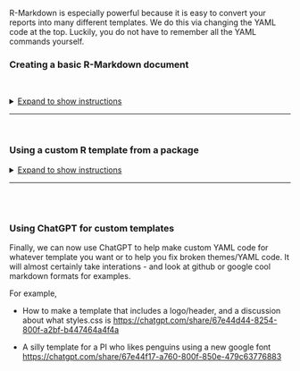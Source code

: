 R-Markdown is especially powerful because it is easy to convert your reports into many different templates. We do this
via changing the YAML code at the top. Luckily, you do not have to remember all the YAML commands yourself.

### Creating a basic R-Markdown document

<br>

<details>

<summary>[Expand to show instructions]{.underline}</summary>

To create a new R Markdown document

![](index_images/pg_Tut4_markdown_fig1.png)

1.  **Go to** `File` → `New File` → `R Markdown...`
2.  **Choose a document type** (HTML, PDF, or Word). For now, \| select `HTML`.
3.  **Give your document a title** and specify the author as \| your Email ID e.g. hlg5155
4.  **Click `OK`**
5.  *If this is your first time ever doing this or you're running a new POSIT-Cloud project, then R-studio might ask to
    download some packages before it can do this this. Say yes.*
6.  A new file should appear on your screen. At the top of that window (by the knit button, there is a save button. Save
    it as something relevant INSIDE YOUR PROJECT FOLDER!

RStudio will generate a default R Markdown file with an example of formatted text and an embedded code chunk.

<br>

#### Further editing the YAML code

There are many different options you can add to a basic RmD file, by changing the YAML code at the top. For example you
can add a table of contents, make the auto-hide (code folding) or change the theme.

Click here to see examples of how to do this:
<https://psu-spatial.github.io/Stat462-2025/CH2_EACHLAB.html#34_Editing_YAML>

<br>

#### **Important**

-   Before you continue, on your computer (outside R-Studio), go to your project folder

-   MAKE SURE THE RMD FILE SAVED IN YOUR PROJECT FOLDER. Also, check you didn't accidentally create a load of
    sub-folders inside your lab. If so, delete/move things around until it looks like this.

![](index_images/pg_Tut4_markdown_fig2.png)

<br>

</details>

------------------------------------------------------------------------------------------------------------------------

<br>

### Using a custom R template from a package

<details>

<summary>[Expand to show instructions]{.underline}</summary>

There are also now several package which contain professional markdown templates. Common examples include

-   The `rmdformats` package: See example themes here: <https://github.com/juba/rmdformats>
-   The `prettydoc` package: See example themes here: <https://prettydoc.statr.me/themes.html>

To use one of these packages:

+-----------------------------------------------------------+----------------------------------------------------------+
| 1.  Make sure the relevant package is installed (e.g.     | ![](index_images/im_05MarkdownScratchtemplate.png)       |
|     packages tab, install button)                         |                                                          |
|                                                           |                                                          |
| 2.  **Go to** `File` → `New File` → `R Markdown...`       |                                                          |
|                                                           |                                                          |
| 3.  **Click the `Templates` button**                      |                                                          |
|                                                           |                                                          |
| 4.  **Select the template you want to use**.              |                                                          |
|                                                           |                                                          |
| 5.  **Click `OK`**.                                       |                                                          |
|                                                           |                                                          |
| 6.  A new file should appear on your screen. At the top   |                                                          |
|     of that window (by the knit button, there is a save   |                                                          |
|     button. Save it as something relevant INSIDE YOUR     |                                                          |
|     PROJECT FOLDER!                                       |                                                          |
|                                                           |                                                          |
| Alternatively, you can replace your YAML code with the    |                                                          |
| suggested code from that theme.                           |                                                          |
+-----------------------------------------------------------+----------------------------------------------------------+

![](index_images/im_T3RmdformatsPlus.png)

<br>

#### Further editing the YAML code

There are many different options you can add to a basic RmD file, by changing the YAML code at the top. For example you
can add a table of contents, make the auto-hide (code folding) or change the theme.

The easiest way to see what is available for your particular theme is to go to the package website and take a look at
the documentation (scroll down). For example

-   The `rmdformats` package has various options for each theme <https://github.com/juba/rmdformats>
-   Similarly the `prettydoc` package has more description here <https://prettydoc.statr.me/themes.html>

You can also just try and edit the YAML code, press knit and see if it works. Click here to see examples of how to do
this: <https://psu-spatial.github.io/Stat462-2025/CH2_EACHLAB.html#34_Editing_YAML>

NOTE, PrettyDocs does NOT allow a floating table of contents.

<br>

#### **Important!**

Sometimes rmdformats makes an extra subfolder and puts your report in there.

-   So before you continue, on your computer (outside R-Studio), go to your project folder

-   MAKE SURE THE RMD FILE SAVED IN YOUR PROJECT FOLDER. Also, check you didn't accidentally create a load of
    sub-folders inside your lab. If so, delete/move things around until it looks like this.

![](index_images/pg_Tut4_markdown_fig2.png)

<br>

</details>

------------------------------------------------------------------------------------------------------------------------

<br><br>

### Using ChatGPT for custom templates

Finally, we can now use ChatGPT to help make custom YAML code for whatever template you want or to help you fix broken
themes/YAML code. It will almost certainly take interations - and look at github or google cool markdown formats for
examples.

For example,

-   How to make a template that includes a logo/header, and a discussion about what styles.css is
    <https://chatgpt.com/share/67e44d44-8254-800f-a2bf-b447464a4f4a>

-   A silly template for a PI who likes penguins using a new google font
    <https://chatgpt.com/share/67e44f17-a760-800f-850e-479c63776883>

<br><br>
